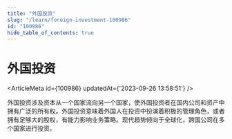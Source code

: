 ```yaml
---
title: "外国投资"
slug: "/learn/foreign-investment-100986"
id: "100986"
hide_table_of_contents: true
---
```



# 外国投资

<ArticleMeta id={100986} updatedAt={'2023-09-26 13:58:51'} />
<div className='border-solid border-b border-t-0 my-4 border-[var(--ifm-color-gray-300)]' />

外国投资涉及资本从一个国家流向另一个国家，使外国投资者在国内公司和资产中拥有广泛的所有权。外国投资意味着外国人在投资中扮演着积极的管理角色，或者拥有足够大的股权，有能力影响业务策略。现代趋势倾向于全球化，跨国公司在多个国家进行投资。
